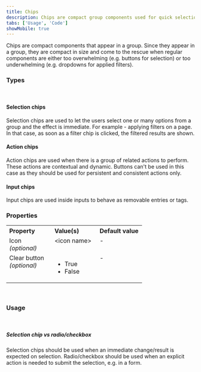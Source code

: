 ```yaml
---
title: Chips
description: Chips are compact group components used for quick selection, actions, and filtering.
tabs: ['Usage', 'Code']
showMobile: true
---
```


Chips are compact components that appear in a group. Since they appear in a group, they are compact in size and come to the rescue when regular components are either too overwhelming (e.g. buttons for selection) or too underwhelming (e.g. dropdowns for applied filters).
<br/>

### Types
<br/>

#### Selection chips
Selection chips are used to let the users select one or many options from a group and the effect is immediate. For example - applying filters on a page. In that case, as soon as a filter chip is clicked, the filtered results are shown.
<Preview name="components-chip-selection--selection" />
<br/>

#### Action chips
Action chips are used when there is a group of related actions to perform. These actions are contextual and dynamic. Buttons can't be used in this case as they should be used for persistent and consistent actions only.
<Preview name="components-chip-action-chip--action-chip" />
<br/>

#### Input chips
Input chips are used inside inputs to behave as removable entries or tags.
<Preview name="components-chip-input--input" />
<br/>

### Properties
<table style="width: 100%">
  <tbody>
    <tr>
      <th style="width:33%; text-align: left;">Property</th>
      <th style="width:33%; text-align: left;">Value(s)</th>
      <th style="width:33%; text-align: left;">Default value</th>
    </tr>
    <tr style="vertical-align: top">
      <td>Icon<br/><em>(optional)</em></td>
      <td>&#60;icon name&#62;</td>
      <td>-</td>
    </tr>
    <tr style="vertical-align: top">
      <td>Clear button<br/><em>(optional)</em></td>
      <td>
          <ul>
              <li>True</li>
              <li>False</li>
          </ul>
      </td>
      <td>-</td>
    </tr>
  </tbody>
</table>
<br/>

### Usage
<br/>

##### Selection chip vs radio/checkbox
Selection chips should be used when an immediate change/result is expected on selection. Radio/checkbox should be used when an explicit action is needed to submit the selection, e.g. in a form.
